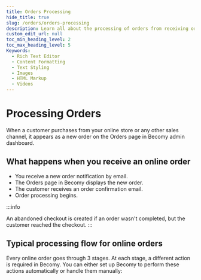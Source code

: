 ```yaml
---
title: Orders Processing
hide_title: true
slug: /orders/orders-processing
description: Learn all about the processing of orders from receiving order to fulfill it.
custom_edit_url: null
toc_min_heading_level: 2
toc_max_heading_level: 5
Keywords:
  - Rich Text Editor
  - Content Formatting
  - Text Styling
  - Images
  - HTML Markup
  - Videos
---
```



<head>
  <meta
    property="twitter:description"
    content="Learn all about the processing of orders from receiving order to fulfill it."
  />
  <meta
    property="og:url"
    content="https://docs-becomy.surge.sh/orders/orders-processing/"
  />
  <link rel="canonical" href="https://docs-becomy.surge.sh/orders" />
  <link
    rel="alternate"
    href="https://docs-becomy.surge.sh/orders/fr"
    hreflang="fr"
  />
</head>

# Processing Orders

When a customer purchases from your online store or any other sales channel, it appears as a new order on the Orders page in Becomy admin dashboard.

## What happens when you receive an online order

- You receive a new order notification by email.
- The Orders page in Becomy displays the new order.
- The customer receives an order confirmation email.
- Order processing begins.

:::info

An abandoned checkout is created if an order wasn't completed, but the customer reached the checkout.
:::

## Typical processing flow for online orders

Every online order goes through 3 stages. At each stage, a different action is required in Becomy. You can either set up Becomy to perform these actions automatically or handle them manually:

<Table
  headers={["Order state", "What you need to do"]}
  rows={[
    ["1. Order has been placed.", "Capture payment."],
    ["2. Order has been paid.", "Fulfill the order."],
    ["3. Order has been fulfilled and paid.", "Archive the order."],
  ]}
/>
